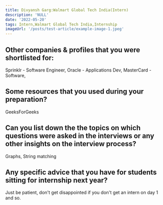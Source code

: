 ```yaml
---
title: Divyansh Garg:Walmart Global Tech India(Intern)
description: 'NULL' 
date: '2022-05-20'
tags: Intern,Walmart Global Tech India,Internship
imageUrl: '/posts/test-article/example-image-1.jpeg'
---
```


## Other companies & profiles that you were shortlisted for:
Sprinklr - Software Engineer, Oracle - Applications Dev,  MasterCard - Software, 

## Some resources that you used during your preparation?
GeeksForGeeks

## Can you list down the the topics on which questions were asked in the interviews or any other insights on the interview process?
Graphs, String matching
## Any specific advice that you have for students sitting for internship next year?
Just be patient, don't get disappointed if you don't get an intern on day 1 and so.

